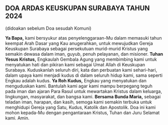 ## DOA ARDAS KEUSKUPAN SURABAYA TAHUN 2024
(didoakan sebelum Doa sesudah Komuni)

**Ya Bapa,**
kami bersyukur atas penyelenggaraan-Mu dalam memasuki tahun keempat Arah Dasar yang Kau anugerahkan, untuk mewujudkan Gereja Keuskupan Surabaya sebagai persekutuan murid-murid Kristus yang semakin dewasa dalam iman, guyub, penuh pelayanan, dan misioner.
**Tuhan Yesus Kristus,**
Engkaulah Gembala Agung yang membimbing kami untuk menyatukan hati dan pikiran kami sebagai Umat Allah di Keuskupan Surabaya. Kuduskanlah seluruh diri, kata dan perbuatan kami sehari-hari, dalam upaya kami menjadi kudus di dalam seluruh hidup kami, sama seperti Engkau adalah kudus.
**Ya Roh Kudus,**
Engkau yang menyatukan dan menguduskan kami. Bantulah kami agar kami mampu berpegang teguh pada iman dan ajaran Para Rasul untuk mewartakan Kristus dalam keluarga, lingkungan, masyarakat, dan bangsa kami.
**Bersama Bunda Maria,**
sebagai teladan iman, harapan, dan kasih, semoga kami semakin terbuka untuk menghidupi Gereja yang Satu, Kudus, Katolik dan Apostolik. Doa ini kami mohon kepada-Mu dengan pengantaraan Kristus, Tuhan dan Juru Selamat kami.
Amin.